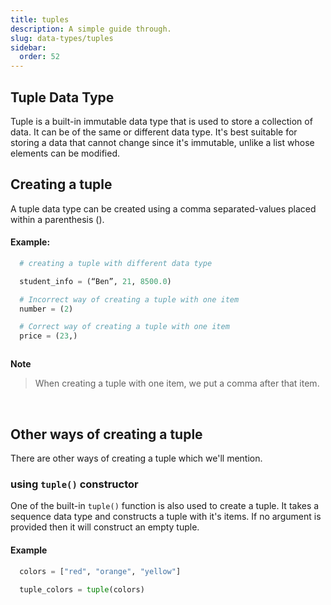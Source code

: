 ```yaml
---
title: tuples
description: A simple guide through.
slug: data-types/tuples
sidebar:
  order: 52
---
```


## Tuple Data Type

Tuple is a built-in immutable data type that is used to store a collection of data. It can be of the same or different data type. It's best suitable for storing a data that cannot change since it's immutable, unlike a list whose elements can be modified.


## Creating a tuple 


A tuple data type can be created using a comma separated-values placed within a parenthesis ().



#### Example:

```py title="creating a tuple"
  # creating a tuple with different data type

  student_info = (“Ben”, 21, 8500.0)

  # Incorrect way of creating a tuple with one item
  number = (2)

  # Correct way of creating a tuple with one item 
  price = (23,)



```


**Note**
>
> When creating a tuple with one item, we put a comma after that item.
>

 

## Other ways of creating a tuple 

There are other ways of creating a tuple which we'll mention.

### using `tuple()` constructor

One of the built-in `tuple()` function is also used to create a tuple. It takes a sequence data type and constructs a tuple with it's items. If no argument is provided then it will construct an empty tuple.

#### Example 

```py title="using tuple() to create a tuple"
  colors = ["red", "orange", "yellow"]
  
  tuple_colors = tuple(colors)
  
```

